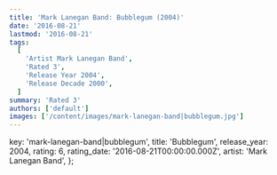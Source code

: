 ```yaml
---
title: 'Mark Lanegan Band: Bubblegum (2004)'
date: '2016-08-21'
lastmod: '2016-08-21'
tags:
  [
    'Artist Mark Lanegan Band',
    'Rated 3',
    'Release Year 2004',
    'Release Decade 2000',
  ]
summary: 'Rated 3'
authors: ['default']
images: ['/content/images/mark-lanegan-band|bubblegum.jpg']
---
```


  key: 'mark-lanegan-band|bubblegum',
  title: 'Bubblegum',
  release_year: 2004,
  rating: 6,
  rating_date: '2016-08-21T00:00:00.000Z',
  artist: 'Mark Lanegan Band',
};

<MusicRating data={data} />
